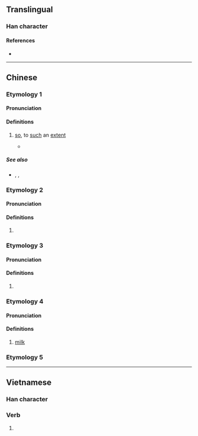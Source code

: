 {{character info/new}}
==Translingual==

===Han character===
{{Han char|rn=30|rad=口|as=05|sn=8|four=64070|canj=RTM|ids=⿰口甘}}

====References====
* {{Han ref|kx=0184.040|dkj=03477|dj=0403.040|hdz=10598.010|uh=5481|ud=21633|bh=CBDD|bd=52189}}

----

==Chinese==
{{zh-forms}}

===Etymology 1===

====Pronunciation====
{{zh-pron
|c=gam3
|cat=adv
}}

====Definitions====
{{zh-hanzi}}

# {{lb|zh|Cantonese}} [[so]], to [[such]] an [[extent]]
#: {{zh-x|做咩 你 '''咁''' 冇腦 㗎？|Why are you '''so''' stupid?|C-GZ}}
#* {{zh-x|佛跳牆，炆 得 咁 鬼 香，見到{dou3-2} 佛跳牆，鬼 都 要 裝香|''Fotiaoqiang'', stewed '''so''' aromatically; at the sight of ''fotiaoqiang'', even the spirits want to burn incense|C|ref={{w2|zh|許冠傑}}, {{w2|zh|財神到 (專輯)|佛跳牆}}}}

=====See also=====
* {{zh-l|這樣}}, {{zh-l|這麼}}, {{zh-l|那麼}}

===Etymology 2===

====Pronunciation====
{{zh-pron
|c=gam2
|cat=part,pron,a,adv,con
}}

====Definitions====
{{zh-hanzi}}

# {{zh-alt-form|噉|tr=-}}

===Etymology 3===

====Pronunciation====
{{zh-pron
|mn=kám
|cat=part
}}

====Definitions====
{{zh-hanzi}}

# {{zh-alt-form|敢|question particle|tr=-}}

===Etymology 4===

====Pronunciation====
{{zh-pron
|m=hán
|cat=n
}}

====Definitions====
{{zh-hanzi}}

# [[milk]]
===Etymology 5===
{{zh-see|銜|v}}
----

==Vietnamese==

===Han character===
{{vi-hantu|[[căm]]|rs=口05}}

{{vi-hantutab}}

===Verb===
{{vi-hantu}}

# {{han tu form of|căm|to bear [[resentment]] against}}